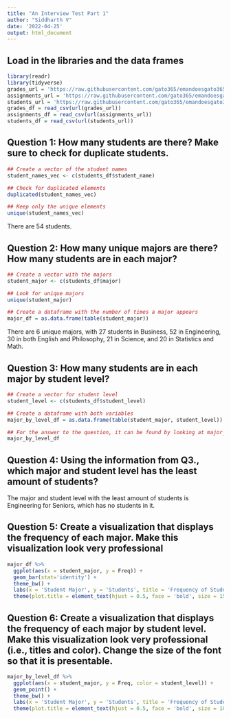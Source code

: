 ```yaml
---
title: "An Interview Test Part 1"
author: "Siddharth V"
date: '2022-04-25'
output: html_document
---
```


## Load in the libraries and the data frames
```r
library(readr)
library(tidyverse)
grades_url = 'https://raw.githubusercontent.com/gato365/emandoesgato365/main/content/post/2022-04-25-an-interview-test/grades.csv'
assignments_url = 'https://raw.githubusercontent.com/gato365/emandoesgato365/main/content/post/2022-04-25-an-interview-test/assignments.csv' 
students_url = 'https://raw.githubusercontent.com/gato365/emandoesgato365/main/content/post/2022-04-25-an-interview-test/students.csv'
grades_df = read_csv(url(grades_url))
assignments_df = read_csv(url(assignments_url))
students_df = read_csv(url(students_url))
```

## Question 1: How many students are there? Make sure to check for duplicate students.
```r
## Create a vector of the student names
student_names_vec <- c(students_df$student_name)

## Check for duplicated elements
duplicated(student_names_vec)

## Keep only the unique elements 
unique(student_names_vec)
```
There are 54 students.

## Question 2: How many unique majors are there? How many students are in each major?
```r
## Create a vector with the majors
student_major <- c(students_df$major)

## Look for unique majors
unique(student_major)

## Create a dataframe with the number of times a major appears
major_df = as.data.frame(table(student_major))
```
There are 6 unique majors, with 27 students in Business, 52 in Engineering, 30 in both English and Philosophy, 21 in Science, and 20 in Statistics and Math.

## Question 3: How many students are in each major by student level?
```r
## Create a vector for student level
student_level <- c(students_df$student_level)

## Create a dataframe with both variables
major_by_level_df = as.data.frame(table(student_major, student_level))

## For the answer to the question, it can be found by looking at major_by_level_df
major_by_level_df
```

## Question 4: Using the information from Q3., which major and student level has the least amount of students? 
The major and student level with the least amount of students is Engineering for Seniors, which has no students in it. 

## Question 5: Create a visualization that displays the frequency of each major. Make this visualization look very professional
```r
major_df %>%
  ggplot(aes(x = student_major, y = Freq)) +
  geom_bar(stat='identity') +
  theme_bw() +
  labs(x = 'Student Major', y = 'Students', title = 'Frequency of Students Taking Each Major') +
  theme(plot.title = element_text(hjust = 0.5, face = 'bold', size = 15))
```

## Question 6: Create a visualization that displays the frequency of each major by student level. Make this visualization look very professional (i.e., titles and color). Change the size of the font so that it is presentable.
```r
major_by_level_df %>%
  ggplot(aes(x = student_major, y = Freq, color = student_level)) +
  geom_point() +
  theme_bw() +
  labs(x = 'Student Major', y = 'Students', title = 'Frequency of Students Taking Each Major With Respect to Student Level') +
  theme(plot.title = element_text(hjust = 0.5, face = 'bold', size = 10))
```

